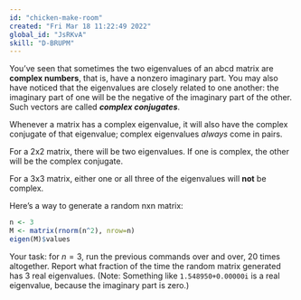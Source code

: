 ```yaml
---
id: "chicken-make-room"
created: "Fri Mar 18 11:22:49 2022"
global_id: "JsRKvA"
skill: "D-BRUPM"
---
```


You've seen that sometimes the two eigenvalues of an abcd matrix are **complex numbers**, that is, have a nonzero imaginary part. You may also have noticed that the eigenvalues are closely related to one another: the imaginary part of one will be the negative of the imaginary part of the other. Such vectors are called ***complex conjugates***.

Whenever a matrix has a complex eigenvalue, it will also have the complex conjugate of that eigenvalue; complex eigenvalues *always* come in pairs.

For a 2x2 matrix, there will be two eigenvalues. If one is complex, the other will be the complex conjugate.

For a 3x3 matrix, either one or all three of the eigenvalues will **not** be complex.

Here's a way to generate a random nxn matrix:
```r
n <- 3
M <- matrix(rnorm(n^2), nrow=n)
eigen(M)$values
```


Your task: for $n=3$, run the previous commands over and over, 20 times altogether. Report what fraction of the time the random matrix generated has 3 real eigenvalues. (Note: Something like `1.548950+0.00000i` is a real eigenvalue, because the imaginary part is zero.)

